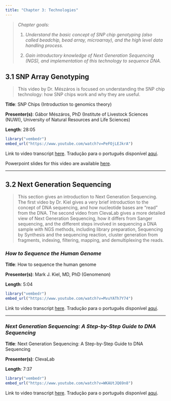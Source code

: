 ```yaml
---
title: "Chapter 3: Technologies"
---
```


> *Chapter goals:*
>
> 1.  *Understand the basic concept of SNP chip genotyping (also called beadchip, bead array, microarray), and the high level data handling process.*
>
> 2.  *Gain introductory knowledge of Next Generation Sequencing (NGS), and implementation of this technology to sequence DNA.*

## 3.1 SNP Array Genotyping {#sec-section1}

> This video by Dr. Mészáros is focused on understanding the SNP chip technology: how SNP chips work and why they are useful.

**Title**: SNP Chips (Introduction to genomics theory)

**Presenter(s)**: Gábor Mészáros, PhD (Institute of Livestock Sciences (NUWI), University of Natural Resources and Life Sciences)

**Length**: 28:05

```r
library("vembedr")
embed_url("https://www.youtube.com/watch?v=PeFOjLEJkrA")
```

Link to video transcript [here](chapter3.1_transcript.qmd). Tradução para o português disponível [aqui](chapter3.1_transcript_portugues.qmd#sec-section1).

Powerpoint slides for this video are available [here](https://github.com/GenomicsBootCamp/IntroductionToGenomics).

------------------------------------------------------------------------

## 3.2 Next Generation Sequencing {#sec-section2}

> This section gives an introduction to Next Generation Sequencing. The first video by Dr. Kiel gives a very brief introduction to the concept of DNA sequencing, and how nucleotide bases are "read" from the DNA. The second video from ClevaLab gives a more detailed view of Next Generation Sequencing, how it differs from Sanger sequencing, and the different steps involved in sequencing a DNA sample with NGS methods, including library preparation, Sequencing by Synthesis and the sequencing reaction, cluster generation from fragments, indexing, filtering, mapping, and demultiplexing the reads.

### *How to Sequence the Human Genome*

**Title**: How to sequence the human genome

**Presenter(s)**: Mark J. Kiel, MD, PhD (Genomenon)

**Length**: 5:04

```r
library("vembedr")
embed_url("https://www.youtube.com/watch?v=MvuYATh7Y74")
```

Link to video transcript [here](chapter3.2_transcript.qmd#sec-video1). Tradução para o português disponível [aqui](chapter3.2_transcript_portugues.qmd#sec-section1).

------------------------------------------------------------------------

### *Next Generation Sequencing: A Step-by-Step Guide to DNA Sequencing*

**Title**: Next Generation Sequencing: A Step-by-Step Guide to DNA Sequencing

**Presenter(s)**: ClevaLab

**Length**: 7:37

```r
library("vembedr")
embed_url("https://www.youtube.com/watch?v=WKAUtJQ69n8")
```

Link to video transcript [here](chapter3.2_transcript.qmd#sec-video2). Tradução para o português disponível [aqui](chapter3.2_transcript_portugues.qmd#sec-section2).
